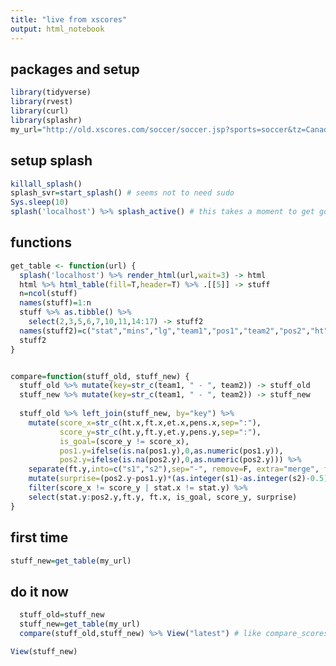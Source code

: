 ```yaml
---
title: "live from xscores"
output: html_notebook
---
```


## packages and setup

```r
library(tidyverse)
library(rvest)
library(curl)
library(splashr)
my_url="http://old.xscores.com/soccer/soccer.jsp?sports=soccer&tz=Canada/Eastern"
```

## setup splash

```r
killall_splash()
splash_svr=start_splash() # seems not to need sudo
Sys.sleep(10)
splash('localhost') %>% splash_active() # this takes a moment to get going. check it again.
```

## functions

```r
get_table <- function(url) {
  splash('localhost') %>% render_html(url,wait=3) -> html
  html %>% html_table(fill=T,header=T) %>% .[[5]] -> stuff
  n=ncol(stuff)
  names(stuff)=1:n
  stuff %>% as.tibble() %>% 
    select(2,3,5,6,7,10,11,14:17) -> stuff2
  names(stuff2)=c("stat","mins","lg","team1","pos1","team2","pos2","ht","ft","et","pens")
  stuff2
}


compare=function(stuff_old, stuff_new) {
  stuff_old %>% mutate(key=str_c(team1, " - ", team2)) -> stuff_old
  stuff_new %>% mutate(key=str_c(team1, " - ", team2)) -> stuff_new
  
  stuff_old %>% left_join(stuff_new, by="key") %>% 
    mutate(score_x=str_c(ht.x,ft.x,et.x,pens.x,sep=":"),
           score_y=str_c(ht.y,ft.y,et.y,pens.y,sep=":"),
           is_goal=(score_y != score_x),
           pos1.y=ifelse(is.na(pos1.y),0,as.numeric(pos1.y)),
           pos2.y=ifelse(is.na(pos2.y),0,as.numeric(pos2.y))) %>%
    separate(ft.y,into=c("s1","s2"),sep="-", remove=F, extra="merge", fill="right") %>% 
    mutate(surprise=(pos2.y-pos1.y)*(as.integer(s1)-as.integer(s2)-0.5)) %>% 
    filter(score_x != score_y | stat.x != stat.y) %>% 
    select(stat.y:pos2.y,ft.y, ft.x, is_goal, score_y, surprise)  
}
```

## first time

```r
stuff_new=get_table(my_url)
```



## do it now

```r
  stuff_old=stuff_new
  stuff_new=get_table(my_url)
  compare(stuff_old,stuff_new) %>% View("latest") # like compare_scores in livescore.R
```

```r
View(stuff_new)
```


